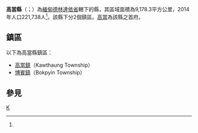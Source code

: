 {{Infobox settlement
|native_name = {{lang|my|ကော့သောင်းခရိုင်}}
|official_name = 高當縣
|settlement_type = [[德林達依省|德林達依省]]行政區
|image_skyline = 
|image_map = 
|map_caption = 
|subdivision_type = 國家
|subdivision_name = {{flag|Myanmar}}
|subdivision_type1 = 省邦
|subdivision_name1 = [[德林達依省|德林達依省]]
|subdivision_type2 = 首府
|subdivision_name2 = [[高當|高當]]
|unit_pref = 
|area_total_km2 = 9,178.3
|population_as_of = 2014
|population_footnotes =<ref name="citypopulation">[http://www.citypopulation.de/php/myanmar-admin.php MYANMAR: Administrative Division]. Citypopulation. 2015-11-22</ref>
|population = 221,738
|population_density_km2 = 24.16
|latNS = N
|latd = 11
|latm = 03
|lats = 00
|longEW = E
|longd = 98
|longm = 51
|longs = 00
|coordinates_display = inline,title
|coordinates_region = MM
|pushpin_map = Burma
|elevation_footnotes = 
|elevation_ft = 
|elevation_m = 
|timezone = [[Myanmar_Standard_Time|MST]]
|utc_offset = +6:30
|website =
}}

'''高當縣'''（{{lang-my|ကော့သောင်းခရိုင်}}；{{lang-en|Kawthaung District}}）為[[緬甸|緬甸]][[德林達依省|德林達依省]]轄下的縣，其區域面積為9,178.3平方公里，2014年人口221,738人<ref name="citypopulation"/>。該縣下分2個鎮區。[[高當|高當]]為該縣之首府。

==鎮區==
以下為高當縣鎮區：
*[[高當鎮|高當鎮]]（Kawthaung Township）
*[[博賓鎮|博賓鎮]]（Bokpyin Township）

==參見==
{{Reflist}}

{{德林達依省行政區劃|state=collapsed}}
{{緬甸縣份|state=collapsed}}

[[Category:德林達依省縣份|K]]

{{Burma-geo-stub}}
